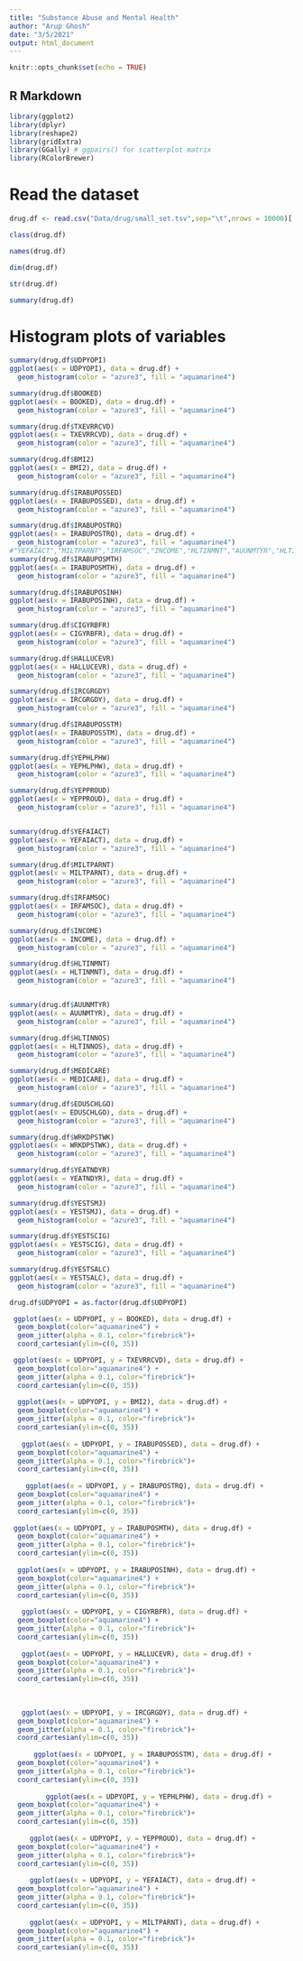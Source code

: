 ```yaml
---
title: "Substance Abuse and Mental Health"
author: "Arup Ghosh"
date: "3/5/2021"
output: html_document
---
```


```r
knitr::opts_chunk$set(echo = TRUE)
```

## R Markdown
```r
library(ggplot2)
library(dplyr)
library(reshape2)
library(gridExtra)
library(GGally) # ggpairs() for scatterplot matrix
library(RColorBrewer)
```

# Read the dataset

```r
drug.df <- read.csv("Data/drug/small_set.tsv",sep="\t",nrows = 10000)[ ,c("UDPYOPI","BOOKED","TXEVRRCVD","BMI2","IRABUPOSSED","IRABUPOSTRQ","IRABUPOSMTH", "IRABUPOSINH","CIGYRBFR","HALLUCEVR","IRCGRGDY","IRABUPOSSTM","YEPHLPHW","YEPPROUD","YEFAIACT","MILTPARNT","IRFAMSOC","INCOME","HLTINMNT","AUUNMTYR","HLTINNOS","MEDICARE","EDUSCHLGO","WRKDPSTWK","YEATNDYR","YESTSMJ","YESTSCIG","YESTSALC")]
```


```r
class(drug.df)
```
```r
names(drug.df)
```
```r
dim(drug.df)
```
```r
str(drug.df)
```
```r
summary(drug.df)
```
# Histogram plots of variables


```r

summary(drug.df$UDPYOPI)
ggplot(aes(x = UDPYOPI), data = drug.df) +
  geom_histogram(color = "azure3", fill = "aquamarine4")

summary(drug.df$BOOKED)
ggplot(aes(x = BOOKED), data = drug.df) +
  geom_histogram(color = "azure3", fill = "aquamarine4")

summary(drug.df$TXEVRRCVD)
ggplot(aes(x = TXEVRRCVD), data = drug.df) +
  geom_histogram(color = "azure3", fill = "aquamarine4")

summary(drug.df$BMI2)
ggplot(aes(x = BMI2), data = drug.df) +
  geom_histogram(color = "azure3", fill = "aquamarine4")

summary(drug.df$IRABUPOSSED)
ggplot(aes(x = IRABUPOSSED), data = drug.df) +
  geom_histogram(color = "azure3", fill = "aquamarine4")

summary(drug.df$IRABUPOSTRQ)
ggplot(aes(x = IRABUPOSTRQ), data = drug.df) +
  geom_histogram(color = "azure3", fill = "aquamarine4")
#"YEFAIACT","MILTPARNT","IRFAMSOC","INCOME","HLTINMNT","AUUNMTYR","HLTINNOS","MEDICARE","EDUSCHLGO","WRKDPSTWK","YEATNDYR","YESTSMJ","YESTSCIG","YESTSALC"
summary(drug.df$IRABUPOSMTH)
ggplot(aes(x = IRABUPOSMTH), data = drug.df) +
  geom_histogram(color = "azure3", fill = "aquamarine4")

summary(drug.df$IRABUPOSINH)
ggplot(aes(x = IRABUPOSINH), data = drug.df) +
  geom_histogram(color = "azure3", fill = "aquamarine4")

summary(drug.df$CIGYRBFR)
ggplot(aes(x = CIGYRBFR), data = drug.df) +
  geom_histogram(color = "azure3", fill = "aquamarine4")

summary(drug.df$HALLUCEVR)
ggplot(aes(x = HALLUCEVR), data = drug.df) +
  geom_histogram(color = "azure3", fill = "aquamarine4")

summary(drug.df$IRCGRGDY)
ggplot(aes(x = IRCGRGDY), data = drug.df) +
  geom_histogram(color = "azure3", fill = "aquamarine4") 

summary(drug.df$IRABUPOSSTM)
ggplot(aes(x = IRABUPOSSTM), data = drug.df) +
  geom_histogram(color = "azure3", fill = "aquamarine4") 

summary(drug.df$YEPHLPHW)
ggplot(aes(x = YEPHLPHW), data = drug.df) +
  geom_histogram(color = "azure3", fill = "aquamarine4") 

summary(drug.df$YEPPROUD)
ggplot(aes(x = YEPPROUD), data = drug.df) +
  geom_histogram(color = "azure3", fill = "aquamarine4") 


summary(drug.df$YEFAIACT)
ggplot(aes(x = YEFAIACT), data = drug.df) +
  geom_histogram(color = "azure3", fill = "aquamarine4") 

summary(drug.df$MILTPARNT)
ggplot(aes(x = MILTPARNT), data = drug.df) +
  geom_histogram(color = "azure3", fill = "aquamarine4") 

summary(drug.df$IRFAMSOC)
ggplot(aes(x = IRFAMSOC), data = drug.df) +
  geom_histogram(color = "azure3", fill = "aquamarine4") 

summary(drug.df$INCOME)
ggplot(aes(x = INCOME), data = drug.df) +
  geom_histogram(color = "azure3", fill = "aquamarine4") 

summary(drug.df$HLTINMNT)
ggplot(aes(x = HLTINMNT), data = drug.df) +
  geom_histogram(color = "azure3", fill = "aquamarine4") 


summary(drug.df$AUUNMTYR)
ggplot(aes(x = AUUNMTYR), data = drug.df) +
  geom_histogram(color = "azure3", fill = "aquamarine4") 

summary(drug.df$HLTINNOS)
ggplot(aes(x = HLTINNOS), data = drug.df) +
  geom_histogram(color = "azure3", fill = "aquamarine4") 

summary(drug.df$MEDICARE)
ggplot(aes(x = MEDICARE), data = drug.df) +
  geom_histogram(color = "azure3", fill = "aquamarine4") 

summary(drug.df$EDUSCHLGO)
ggplot(aes(x = EDUSCHLGO), data = drug.df) +
  geom_histogram(color = "azure3", fill = "aquamarine4") 

summary(drug.df$WRKDPSTWK)
ggplot(aes(x = WRKDPSTWK), data = drug.df) +
  geom_histogram(color = "azure3", fill = "aquamarine4") 

summary(drug.df$YEATNDYR)
ggplot(aes(x = YEATNDYR), data = drug.df) +
  geom_histogram(color = "azure3", fill = "aquamarine4") 

summary(drug.df$YESTSMJ)
ggplot(aes(x = YESTSMJ), data = drug.df) +
  geom_histogram(color = "azure3", fill = "aquamarine4") 

summary(drug.df$YESTSCIG)
ggplot(aes(x = YESTSCIG), data = drug.df) +
  geom_histogram(color = "azure3", fill = "aquamarine4") 

summary(drug.df$YESTSALC)
ggplot(aes(x = YESTSALC), data = drug.df) +
  geom_histogram(color = "azure3", fill = "aquamarine4") 

```

```r
drug.df$UDPYOPI = as.factor(drug.df$UDPYOPI)

 ggplot(aes(x = UDPYOPI, y = BOOKED), data = drug.df) +
  geom_boxplot(color="aquamarine4") +
  geom_jitter(alpha = 0.1, color="firebrick")+
  coord_cartesian(ylim=c(0, 35))

 ggplot(aes(x = UDPYOPI, y = TXEVRRCVD), data = drug.df) +
  geom_boxplot(color="aquamarine4") +
  geom_jitter(alpha = 0.1, color="firebrick")+
  coord_cartesian(ylim=c(0, 35))
 
  ggplot(aes(x = UDPYOPI, y = BMI2), data = drug.df) +
  geom_boxplot(color="aquamarine4") +
  geom_jitter(alpha = 0.1, color="firebrick")+
  coord_cartesian(ylim=c(0, 35))
  
   ggplot(aes(x = UDPYOPI, y = IRABUPOSSED), data = drug.df) +
  geom_boxplot(color="aquamarine4") +
  geom_jitter(alpha = 0.1, color="firebrick")+
  coord_cartesian(ylim=c(0, 35))
   
    ggplot(aes(x = UDPYOPI, y = IRABUPOSTRQ), data = drug.df) +
  geom_boxplot(color="aquamarine4") +
  geom_jitter(alpha = 0.1, color="firebrick")+
  coord_cartesian(ylim=c(0, 35))
    
 ggplot(aes(x = UDPYOPI, y = IRABUPOSMTH), data = drug.df) +
  geom_boxplot(color="aquamarine4") +
  geom_jitter(alpha = 0.1, color="firebrick")+
  coord_cartesian(ylim=c(0, 35))
 
  ggplot(aes(x = UDPYOPI, y = IRABUPOSINH), data = drug.df) +
  geom_boxplot(color="aquamarine4") +
  geom_jitter(alpha = 0.1, color="firebrick")+
  coord_cartesian(ylim=c(0, 35))
  
   ggplot(aes(x = UDPYOPI, y = CIGYRBFR), data = drug.df) +
  geom_boxplot(color="aquamarine4") +
  geom_jitter(alpha = 0.1, color="firebrick")+
  coord_cartesian(ylim=c(0, 35))
   
   ggplot(aes(x = UDPYOPI, y = HALLUCEVR), data = drug.df) +
  geom_boxplot(color="aquamarine4") +
  geom_jitter(alpha = 0.1, color="firebrick")+
  coord_cartesian(ylim=c(0, 35))
   
   
   
   ggplot(aes(x = UDPYOPI, y = IRCGRGDY), data = drug.df) +
  geom_boxplot(color="aquamarine4") +
  geom_jitter(alpha = 0.1, color="firebrick")+
  coord_cartesian(ylim=c(0, 35))
   
      ggplot(aes(x = UDPYOPI, y = IRABUPOSSTM), data = drug.df) +
  geom_boxplot(color="aquamarine4") +
  geom_jitter(alpha = 0.1, color="firebrick")+
  coord_cartesian(ylim=c(0, 35))
      
         ggplot(aes(x = UDPYOPI, y = YEPHLPHW), data = drug.df) +
  geom_boxplot(color="aquamarine4") +
  geom_jitter(alpha = 0.1, color="firebrick")+
  coord_cartesian(ylim=c(0, 35))
         
     ggplot(aes(x = UDPYOPI, y = YEPPROUD), data = drug.df) +
  geom_boxplot(color="aquamarine4") +
  geom_jitter(alpha = 0.1, color="firebrick")+
  coord_cartesian(ylim=c(0, 35))
     
     ggplot(aes(x = UDPYOPI, y = YEFAIACT), data = drug.df) +
  geom_boxplot(color="aquamarine4") +
  geom_jitter(alpha = 0.1, color="firebrick")+
  coord_cartesian(ylim=c(0, 35))
     
     ggplot(aes(x = UDPYOPI, y = MILTPARNT), data = drug.df) +
  geom_boxplot(color="aquamarine4") +
  geom_jitter(alpha = 0.1, color="firebrick")+
  coord_cartesian(ylim=c(0, 35))
```

